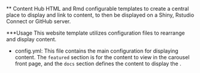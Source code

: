 
** Content Hub
HTML and Rmd configurable templates to create a central place to display and link to content,
to then be displayed on a Shiny, Rstudio Connect or GitHub server. 

***Usage
This website template utilizes configuration files to rearrange and display content.

- config.yml: This file contains the main configuration for displaying content.
The `featured` section is for the content to view in the carousel front page,
and the `docs` section defines the content to display the . 